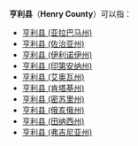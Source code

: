 '''亨利县'''（'''Henry County'''）可以指：
* [[亨利县_(亚拉巴马州)|亨利县 (亚拉巴马州)]]
* [[亨利县_(佐治亚州)|亨利县 (佐治亚州)]]
* [[亨利县_(伊利诺伊州)|亨利县 (伊利诺伊州)]]
* [[亨利县_(印第安纳州)|亨利县 (印第安纳州)]]
* [[亨利县_(艾奥瓦州)|亨利县 (艾奥瓦州)]]
* [[亨利县_(肯塔基州)|亨利县 (肯塔基州)]]
* [[亨利县_(密苏里州)|亨利县 (密苏里州)]]
* [[亨利县_(俄亥俄州)|亨利县 (俄亥俄州)]]
* [[亨利县_(田纳西州)|亨利县 (田纳西州)]]
* [[亨利县_(弗吉尼亚州)|亨利县 (弗吉尼亚州)]]

{{disambig|H亨利县|Cat=三字县名消歧义}}